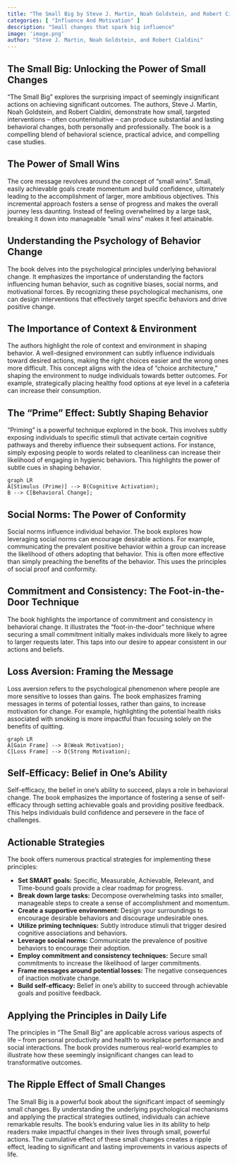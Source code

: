```yaml
---
title: "The Small Big by Steve J. Martin, Noah Goldstein, and Robert Cialdini"
categories: [ "Influence And Motivation" ]
description: "Small changes that spark big influence"
image: 'image.png'
author: "Steve J. Martin, Noah Goldstein, and Robert Cialdini"
---
```

## The Small Big: Unlocking the Power of Small Changes

"The Small Big" explores the surprising impact of seemingly insignificant actions on achieving significant outcomes.  The authors, Steve J. Martin, Noah Goldstein, and Robert Cialdini, demonstrate how small, targeted interventions – often counterintuitive – can produce substantial and lasting behavioral changes, both personally and professionally.  The book is a compelling blend of behavioral science, practical advice, and compelling case studies.


## The Power of Small Wins

The core message revolves around the concept of "small wins".  Small, easily achievable goals create momentum and build confidence, ultimately leading to the accomplishment of larger, more ambitious objectives.  This incremental approach fosters a sense of progress and makes the overall journey less daunting.  Instead of feeling overwhelmed by a large task, breaking it down into manageable "small wins" makes it feel attainable.


##  Understanding the Psychology of Behavior Change

The book delves into the psychological principles underlying behavioral change.  It emphasizes the importance of understanding the factors influencing human behavior, such as cognitive biases, social norms, and motivational forces.  By recognizing these psychological mechanisms, one can design interventions that effectively target specific behaviors and drive positive change.


##  The Importance of Context & Environment

The authors highlight the role of context and environment in shaping behavior. A well-designed environment can subtly influence individuals toward desired actions, making the right choices easier and the wrong ones more difficult. This concept aligns with the idea of "choice architecture," shaping the environment to nudge individuals towards better outcomes. For example, strategically placing healthy food options at eye level in a cafeteria can increase their consumption.


##  The "Prime" Effect: Subtly Shaping Behavior

"Priming" is a powerful technique explored in the book.  This involves subtly exposing individuals to specific stimuli that activate certain cognitive pathways and thereby influence their subsequent actions.  For instance, simply exposing people to words related to cleanliness can increase their likelihood of engaging in hygienic behaviors. This highlights the power of subtle cues in shaping behavior.


```mermaid
graph LR
A[Stimulus (Prime)] --> B(Cognitive Activation);
B --> C[Behavioral Change];
```

##  Social Norms: The Power of Conformity

Social norms influence individual behavior. The book explores how leveraging social norms can encourage desirable actions. For example, communicating the prevalent positive behavior within a group can increase the likelihood of others adopting that behavior. This is often more effective than simply preaching the benefits of the behavior. This uses the principles of social proof and conformity.


##  Commitment and Consistency: The Foot-in-the-Door Technique

The book highlights the importance of commitment and consistency in behavioral change.  It illustrates the "foot-in-the-door" technique where securing a small commitment initially makes individuals more likely to agree to larger requests later.  This taps into our desire to appear consistent in our actions and beliefs.


##  Loss Aversion: Framing the Message

Loss aversion refers to the psychological phenomenon where people are more sensitive to losses than gains.  The book emphasizes framing messages in terms of potential losses, rather than gains, to increase motivation for change. For example, highlighting the potential health risks associated with smoking is more impactful than focusing solely on the benefits of quitting.

```mermaid
graph LR
A[Gain Frame] --> B(Weak Motivation);
C[Loss Frame] --> D(Strong Motivation);
```


##  Self-Efficacy: Belief in One's Ability

Self-efficacy, the belief in one's ability to succeed, plays a role in behavioral change.  The book emphasizes the importance of fostering a sense of self-efficacy through setting achievable goals and providing positive feedback. This helps individuals build confidence and persevere in the face of challenges.


## Actionable Strategies

The book offers numerous practical strategies for implementing these principles:

* **Set SMART goals:** Specific, Measurable, Achievable, Relevant, and Time-bound goals provide a clear roadmap for progress.
* **Break down large tasks:** Decompose overwhelming tasks into smaller, manageable steps to create a sense of accomplishment and momentum.
* **Create a supportive environment:** Design your surroundings to encourage desirable behaviors and discourage undesirable ones.
* **Utilize priming techniques:** Subtly introduce stimuli that trigger desired cognitive associations and behaviors.
* **Leverage social norms:** Communicate the prevalence of positive behaviors to encourage their adoption.
* **Employ commitment and consistency techniques:** Secure small commitments to increase the likelihood of larger commitments.
* **Frame messages around potential losses:**  The negative consequences of inaction motivate change.
* **Build self-efficacy:** Belief in one's ability to succeed through achievable goals and positive feedback.


##  Applying the Principles in Daily Life

The principles in "The Small Big" are applicable across various aspects of life – from personal productivity and health to workplace performance and social interactions.  The book provides numerous real-world examples to illustrate how these seemingly insignificant changes can lead to transformative outcomes.


##  The Ripple Effect of Small Changes

The Small Big is a powerful book about the significant impact of seemingly small changes. By understanding the underlying psychological mechanisms and applying the practical strategies outlined, individuals can achieve remarkable results. The book's enduring value lies in its ability to help readers make impactful changes in their lives through small, powerful actions. The cumulative effect of these small changes creates a ripple effect, leading to significant and lasting improvements in various aspects of life.

